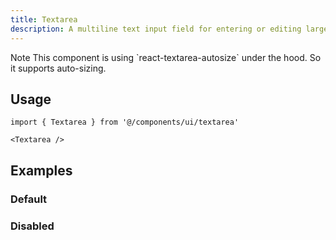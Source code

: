 ```yaml
---
title: Textarea
description: A multiline text input field for entering or editing larger amounts of text.
---
```


<ComponentPreview name='textarea/textarea' />

<Alert>
  <AlertTitle>Note</AlertTitle>
  <AlertDescription>
    This component is using `react-textarea-autosize` under the hood. So it supports auto-sizing.
  </AlertDescription>
</Alert>

## Usage

```tsx
import { Textarea } from '@/components/ui/textarea'
```

```tsx
<Textarea />
```

## Examples

### Default

<ComponentPreview name='textarea/textarea' />

### Disabled

<ComponentPreview name='textarea/disabled' />
